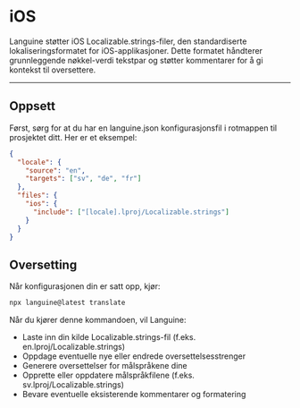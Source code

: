 # iOS

Languine støtter iOS Localizable.strings-filer, den standardiserte lokaliseringsformatet for iOS-applikasjoner. Dette formatet håndterer grunnleggende nøkkel-verdi tekstpar og støtter kommentarer for å gi kontekst til oversettere.

---

## Oppsett

Først, sørg for at du har en languine.json konfigurasjonsfil i rotmappen til prosjektet ditt. Her er et eksempel:

```json
{
  "locale": {
    "source": "en",
    "targets": ["sv", "de", "fr"]
  },
  "files": {
    "ios": {
      "include": ["[locale].lproj/Localizable.strings"]
    }
  }
}
```

## Oversetting

Når konfigurasjonen din er satt opp, kjør:

```bash
npx languine@latest translate
```

Når du kjører denne kommandoen, vil Languine:

- Laste inn din kilde Localizable.strings-fil (f.eks. en.lproj/Localizable.strings)
- Oppdage eventuelle nye eller endrede oversettelsesstrenger
- Generere oversettelser for målspråkene dine
- Opprette eller oppdatere målspråkfilene (f.eks. sv.lproj/Localizable.strings)
- Bevare eventuelle eksisterende kommentarer og formatering
